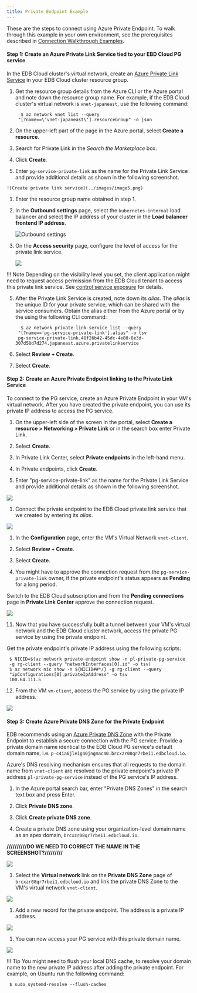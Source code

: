 ```yaml
---
title: Private Endpoint Example
---
```


These are the steps to connect using Azure Private Endpoint. To walk through this example in your own environment, see the prerequisites described in [Connection Walkthrough Examples](../../connecting_your_cluster/#connection-walkthrough-examples).

#### Step 1: Create an Azure Private Link Service tied to your EBD Cloud PG service
 
  In the EDB Cloud cluster's virtual network, 
  create an [Azure Private Link Service](https://docs.microsoft.com/en-us/azure/private-link/private-link-service-overview) in your EDB Cloud cluster resource group. 

  1. Get the resource group details from the Azure CLI or the Azure portal and note down the resource group name. For example, if the EDB Cloud cluster's virtual network is `vnet-japaneast`, use the following command: 
 
     ```
       $ az network vnet list --query
      "[?name==\'vnet-japaneast\'].resourceGroup" -o json

     ```
  
  1. On the upper-left part of the page in the Azure portal, select **Create a resource**.
  
  1. Search for Private Link in the *Search the Marketplace* box.

  1. Click **Create**.

  1. Enter `pg-service-private-link` as the name for the Private Link Service and provide additional details as shown in the following screenshot. 
    
    ![Create private link service](../images/image5.png)

  1. Enter the resource group name obtained in step 1. 

  3. In the **Outbound settings** page, select the `kubernetes-internal` load balancer
    and select the IP address of your cluster in the **Load balancer frontend IP
    address**.

     ![Outbound settings](../images/image1.png)

  4. On the **Access security** page, configure the level of access for the private link service.

     ![](../images/image21.png) 
   
   !!! Note
      Depending on the visibility level you set, the client application might need to request access permission from the EDB Cloud tenant to access this private link
    service. See [control service exposure](https://docs.microsoft.com/en-us/azure/private-link/private-link-service-overview#control-service-exposure)
    for details.
    

  5. After the Private Link Service is created, note down its *alias*. The *alias*
   is the unique ID for your private service, which can be shared with the service consumers. Obtain the alias either from the Azure portal
   or by the using the following CLI command:

     ```
       $ az network private-link-service list --query 
      "[?name=='pg-service-private-link'].alias" -o tsv
      pg-service-private-link.48f26b42-45dc-4e80-8e3d-307d58d7d274.japaneast.azure.privatelinkservice
     
     ```
  6. Select **Review + Create**.

  7. Select **Create**.

#### Step 2: Create an Azure Private Endpoint linking to the Private Link Service

  To connect to the PG service, create an Azure Private Endpoint in your VM's virtual network. After you have created the private endpoint, you can use its private IP address to access the PG service.
  
  1. On the upper-left side of the screen in the portal, select **Create a resource > Networking > Private Link** or in the search box enter Private Link.
  
  1. Select **Create**.

  1. In Private Link Center, select **Private endpoints** in the left-hand menu.

  1. In Private endpoints, click **Create**.

  1. Enter "pg-service-private-link" as the name for the Private Link Service and provide additional details as shown in the following screenshot.

   ![](../images/image12.png)

  1. Connect the private endpoint to the EDB Cloud private link service that we created by entering its *alias*.

   ![](../images/image17.png)

  1. In the **Configuration** page, enter the VM's Virtual Network `vnet-client`.

  1. Select **Review + Create**.

  7. Select **Create**.
   
  8. You might have to approve the connection request from the `pg-service-private-link` owner, if the private endpoint's status appears as **Pending** for a long period. 
   
   Switch to the EDB Cloud subscription and from the **Pending connections** page in **Private Link Center** approve the connection request.

  ![](../images/image3.png)


11. Now that you have successfully built a tunnel between your VM's virtual network and the EDB Cloud cluster network, access the private PG service by using the private endpoint.
   
   Get the private endpoint's private IP address using the following scripts:

 ```
  $ NICID=$(az network private-endpoint show -n pl-private-pg-service
  -g rg-client --query "networkInterfaces[0].id" -o tsv)
  $ az network nic show -n ${NICID##*/} -g rg-client --query
  "ipConfigurations[0].privateIpAddress" -o tsv
  100.64.111.5
 ``` 

12. From the VM `vm-client`, access the PG service by using the private IP address.

 ![](../images/image20.png)

#### Step 3: Create Azure Private DNS Zone for the Private Endpoint

EDB recommends using an [Azure Private DNS Zone](https://docs.microsoft.com/en-us/azure/dns/private-dns-privatednszone) with the Private Endpoint to establish a secure connection with the PG service. Provide a private domain name identical to the EDB Cloud PG service's default domain name, i.e. `p-c4ia6jleig40jngmac40.brcxzr08qr7rbei1.edbcloud.io`. 
     
Azure's DNS resolving mechanism ensures that all requests to the domain name from `vnet-client` are resolved to the private endpoint's private IP address `pl-private-pg-service` instead of the PG service's IP address.

1. In the Azure portal search bar, enter "Private DNS Zones" in the search text box and press Enter.
 
1. Click **Private DNS zone**.

1. Click **Create private DNS zone**.

1. Create a private DNS zone using your organization-level domain
name as an apex domain, `brcxzr08qr7rbei1.edbcloud.io`.

 **//////////DO WE NEED TO CORRECT THE NAME IN THE SCREENSHOT?/////////**

 ![](../images/image6.png)

1. Select the **Virtual network** link on the **Private DNS Zone** page of `brcxzr08qr7rbei1.edbcloud.io` and link the private DNS Zone to the VM's virtual network
`vnet-client`.

 ![](../images/image10.png)

1. Add a new record for the private endpoint. The address is a private IP address.

 ![](../images/image4.png)

1. You can now access your PG service with this private domain name.

 ![](../images/image20.png)

 !!! Tip
    You might need to flush your local DNS cache, to resolve your domain name to the new private IP address after adding the private endpoint. For example, on Ubuntu run the following command:

 ```
  $ sudo systemd-resolve --flush-caches
  ```